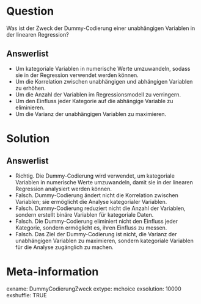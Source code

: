 Question
========

Was ist der Zweck der Dummy-Codierung einer unabhängigen Variablen in der linearen Regression?

Answerlist
----------

* Um kategoriale Variablen in numerische Werte umzuwandeln, sodass sie in der Regression verwendet werden können.
* Um die Korrelation zwischen unabhängigen und abhängigen Variablen zu erhöhen.
* Um die Anzahl der Variablen im Regressionsmodell zu verringern.
* Um den Einfluss jeder Kategorie auf die abhängige Variable zu eliminieren.
* Um die Varianz der unabhängigen Variablen zu maximieren.

Solution
========

Answerlist
----------

* Richtig. Die Dummy-Codierung wird verwendet, um kategoriale Variablen in numerische Werte umzuwandeln, damit sie in der linearen Regression analysiert werden können.
* Falsch. Dummy-Codierung ändert nicht die Korrelation zwischen Variablen; sie ermöglicht die Analyse kategorialer Variablen.
* Falsch. Dummy-Codierung reduziert nicht die Anzahl der Variablen, sondern erstellt binäre Variablen für kategoriale Daten.
* Falsch. Die Dummy-Codierung eliminiert nicht den Einfluss jeder Kategorie, sondern ermöglicht es, ihren Einfluss zu messen.
* Falsch. Das Ziel der Dummy-Codierung ist nicht, die Varianz der unabhängigen Variablen zu maximieren, sondern kategoriale Variablen für die Analyse zugänglich zu machen.

Meta-information
================
exname: DummyCodierungZweck
extype: mchoice 
exsolution: 10000
exshuffle: TRUE
